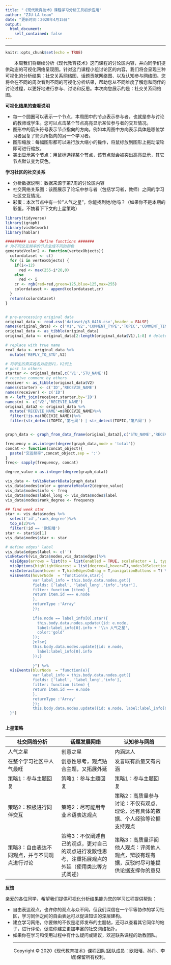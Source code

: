 ```yaml
---
title: "《现代教育技术》课程学习分析工具初步应用"
author: "ZJU-LA team"
date: "更新时间：2020年4月15日"
output: 
  html_document:
    self_contained: false
---
```

---

```r

knitr::opts_chunk$set(echo = TRUE)

```

&emsp;&emsp;本周我们将继续分析《现代教育技术》这门课程的讨论区内容，并向同学们提供动态的可视化网络呈现图。针对这门课程小组讨论区的内容，我们将会呈现三种可视化的分析结果：社交关系网络图、话题贡献网络图、以及认知参与网络图。您将会在不同的周次看到不同的可视化分析结果，帮助您从不同维度了解您和同伴的讨论过程，以更好地进行参与、讨论和反思。本次向您展示的是：社交关系网络图。

**可视化结果的查看说明**

- 每一个圆圈可以表示一个节点，本周图中的节点表示参与者，也就是参与讨论的教师或学生。您可以点击某个节点高亮显示某位参与者的交互情况。
- 图形中的箭头符号表示节点指向的方向。例如本周图中方向表示具体是哪位学习者回复了箭头所指向的另一个学习者。
- 图形缩放：每幅图形都可以进行放大缩小的操作，将鼠标放到图形上拖动滚轮即可进行缩放。
- 突出显示某个节点：用鼠标选择某个节点，该节点就会被突出高亮显示，其它节点默认变为灰色。


**学习社区的社交关系**

  - 分析数据说明：数据来源于第7周的讨论区内容
  - 社交网络关系图：该图展示了论坛中参与者（包括学习者，教师）之间的学习社区交互情况。
  - 彩蛋：本次节点中有一位"人气之星"，你能找到她/他吗？（如果你不是本期的彩蛋，不妨看下下文的上星策略）

```r
library(tidyverse)
library(igraph)
library(visNetwork)
library(hablar)

######### user define functions #######
# 为不同交互频率的节点生成不同的颜色
generateVcolor2 <- function(vertexObjects){
  colordataset <- c()
  for (i in vertexObjects) {
    if(i<=12)
      red <- max(255-i*20,0)
    else
      red <- i
    cr <- rgb(red=red,green=125,blue=125,max=255)
    colordataset <- append(colordataset,cr)
  }
  return(colordataset)
}


# pre-processing original data
original_data <- read.csv('dataset/g3_0416.csv',header = FALSE)
names(original_data) <- c('V1','V2','COMMENT_TYPE','TOPIC','COMMENT_TIME','STU_NAME','STU_ID','ROLE','COMMENT_CONTENT')
original_data <- as_tibble(original_data)
original_data <- original_data[2:length(original_data$V1),1:8] # delete thr first row

# replace with true name
real_data <- original_data %>%
  mutate('REPLY_TO_STU',V2)

# 将学生的真实姓名对应到V1，V2列上
# post to others
starter <- original_data[,c('V1','STU_NAME')]
# receive comment by others
receiver <- as_tibble(original_data$V2)
names(starter) <- c('ID','RECEVIE_NAME')
names(receiver) <- c('ID')
m <- left_join(receiver,starter,by='ID')
names(m) <- c('V2','RECEVIE_NAME')
original_data2 <- original_data %>%
  mutate('RECEVIE_NAME'=m$RECEVIE_NAME)%>%
  filter(!is.na(RECEVIE_NAME))%>%
  filter(str_detect(TOPIC,'第七周') | str_detect(TOPIC,'第八周') )


graph_data <- graph_from_data_frame(original_data2[,c('STU_NAME','RECEVIE_NAME')],directed = TRUE)

frequency = as.integer(degree(graph_data,mode = 'total'))
concat <- function(concat_object){
  paste("交互频率",concat_object,sep = ':')
}
freq<- sapply(frequency, concat)

degree_value = as.integer(degree(graph_data))

vis_data <- toVisNetworkData(graph_data)
vis_data$nodes$color = generateVcolor2(degree_value)
vis_data$nodes$info <- freq
vis_data$nodes$label_long <- vis_data$nodes$label
vis_data$nodes$rank_degree <- frequency

## find week star
star <- vis_data$nodes %>%
  select('id','rank_degree')%>%
  top_n(2)%>%
  filter(!id == '欧阳璠')
star <- star$id[1]
vis_data$nodes$star <- star

# define edges' label
vis_data$edges$label <- c('')
visNetwork(vis_data$nodes,vis_data$edges)%>%
  visEdges(arrows = list(to = list(enabled = TRUE, scaleFactor = 1, type = 'arrow')))%>%
  visOptions(highlightNearest = list(degree=1,hover=T),nodesIdSelection = TRUE)%>%
  visInteraction(hover = T,hideEdgesOnDrag = T,navigationButtons = T) %>%
  visEvents(hoverNode  = "function(e,star){
            var label_info = this.body.data.nodes.get({
            fields: ['label', 'label_long','info','star'],
            filter: function (item) {
            return item.id === e.node
            },
            returnType :'Array'
            });
            
            if(e.node == label_info[0].star){
              this.body.data.nodes.update({id: e.node, 
              label:label_info[0].info + '\\n 人气之星',
              color:'gold'
            });
            }else{
            this.body.data.nodes.update({id: e.node, 
              label:label_info[0].info
            });}
            
            }") %>%
  visEvents(blurNode  = "function(e){
            var label_info = this.body.data.nodes.get({
            fields: ['label', 'label_long','info'],
            filter: function (item) {
            return item.id === e.node
            },
            returnType :'Array'
            });
            this.body.data.nodes.update({id: e.node, label:label_info[0].label_long});
  }")



```


**上星策略**

社交网络分析 | 话题发展网络 |  认知参与网络  
-|-|-
人气之星 | 创意之星 | 内涵达人 |
在整个学习社区中人气最旺 | 创意性思考，观点贴合主题，又拓展外延 | 发言既有质量又有内涵 |
策略1：参与主题回复 | 策略1：参与主题回复 | 策略1：参与主题回复 |
策略2：积极进行同伴交互 | 策略2：尽可能用专业术语表达观点 |策略2：高质量参与讨论：不仅有观点、理论，还有具体的数据、个人经验等论据支持观点 |
策略3：自由表达不同观点，并与不同观点进行讨论 |策略3：不仅阐述自己的观点，更对自己的观点进行发散性思考，注重拓展观点的外延（使用类比等方式阐述）|策略3：高质量评阅他人观点：评阅他人观点，辩驳有理有据，反驳时尽可能提供论据支撑你的意见|


**反馈**

亲爱的各位同学，希望我们提供可视化分析结果能为您的学习过程提供帮助：

- 自由表达观点，也许你的观点与众不同，但我们深信在一个平等协作的学习社区，学习同伴之间的自由表达可以促进知识的深层建构。
- 建立学习网络，你要做的不仅是老师发布的主题帖，还可以查看其它同伴的帖子，进行评论，促进你建立更加丰富的社交网络拓扑。
- 如果你在学习和使用过程中有什么疑问或建议，欢迎联系课程的助教团队。
<hr>
<center>Copyright © 2020《现代教育技术》课程团队(团队成员：欧阳璠、孙丹、李旭)保留所有权利。️</center>

